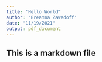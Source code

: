 ```yaml
---
title: "Hello World"
author: "Breanna Zavadoff"
date: "11/19/2021"
output: pdf_document
---
```


## This is a markdown file